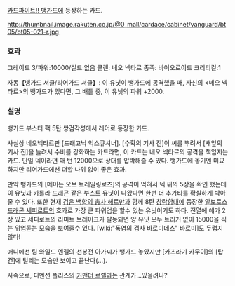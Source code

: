 [[카드파이트!! 뱅가드]]에 등장하는 카드.

http://thumbnail.image.rakuten.co.jp/@0_mall/cardace/cabinet/vanguard/bt05/bt05-021-r.jpg

=== 효과 ===

그레이드 3/파워:10000/실드:없음
클랜: 네오 넥타르
종족: 바이오로이드
크리티컬:1

자동【뱅가드 서클/리어가드 서클】: 이 유닛이 뱅가드에 공격했을 때, 자신의 <네오 넥타르>의 뱅가드가 있다면, 그 배틀 중, 이 유닛의 파워 +2000.


=== 설명 ===

뱅가드 부스터 팩 5탄 쌍검각성에서 레어로 등장한 카드.

사실상 네오넥타르판 [드래고닉 익스큐셔너].
[수확의 기사 진]이 씨를 뿌려서 [새잎의 기사 진]을 늘려서 수비를 강화하는 카드라면, 이 카드는 네오 넥타르의 공격을 책임지는 카드. 단일 덱이라면 매 턴 12000으로 상대를 압박해줄 수 있다. 뱅가드에 놓기엔 미묘하지만 리어가드에선 더할 나위 없이 좋은 효과. 

만약 뱅가드의 [메이든 오브 트레일링로즈]의 공격이 먹혀서 덱 위의 5장을 확인 했는데 이 유닛과 카롤라 드래곤 같은 부스트 유닛이 나왔다면 한번 더 추가타를 확실하게 박아줄 수 있다. 또한 현재 [[검은 백합의 총사 헤르만]]과 함께 8탄 [[창람함대]]에 등장한 [[알보로스 드래곤 세피로트]]의 효과로 가장 큰 파워업을 할수 있는 유닛이기도 하다. 전열에 얘가 2장 있고 세피로트의 리미트 브레이크가 발동되면 양 유닛 모두 트리거 없이 15000을 찍는 위엄돋는 모습을 보여줄수 있다. [wiki:"폭염의 검사 바로미데스" 바로미]도 두렵지않다!

애니에선 팀 와일드 엔젤의 선봉전 아가씨가 뱅가드 놓았지만 [카츠라기 카무이]의 [탑 건]에 털리는 모습만 보이고 끝난다(…).

사족으로, 디멘션 폴리스의 [[커맨더 로렐]]과는 관계가...있을려나?
